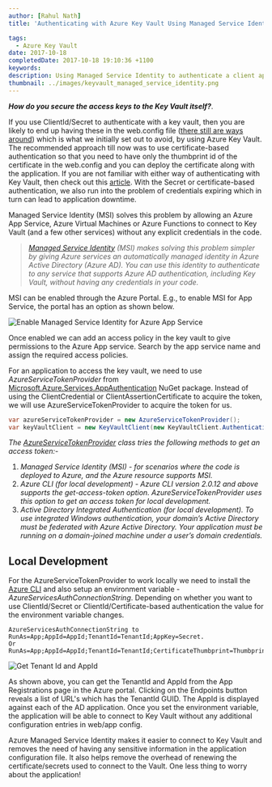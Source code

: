 ```yaml
---
author: [Rahul Nath]
title: 'Authenticating with Azure Key Vault Using Managed Service Identity'

tags:
  - Azure Key Vault
date: 2017-10-18
completedDate: 2017-10-18 19:10:36 +1100
keywords:
description: Using Managed Service Identity to authenticate a client application to connect with Azure Key Vault
thumbnail: ../images/keyvault_managed_service_identity.png
---
```



**_How do you secure the access keys to the Key Vault itself?_**.

If you use ClientId/Secret to authenticate with a key vault, then you are likely to end up having these in the web.config file ([there still are ways around](http://www.rahulpnath.com/blog/keeping-sensitive-configuration-data-out-of-source-control/)) which is what we initially set out to avoid, by using Azure Key Vault. The recommended approach till now was to use certificate-based authentication so that you need to have only the thumbprint id of the certificate in the web.config and you can deploy the certificate along with the application. If you are not familiar with either way of authenticating with Key Vault, then check out this [article](http://www.rahulpnath.com/blog/authenticating-a-client-application-with-azure-key-vault/). With the Secret or certificate-based authentication, we also run into the problem of credentials expiring which in turn can lead to application downtime.

Managed Service Identity (MSI) solves this problem by allowing an Azure App Service, Azure Virtual Machines or Azure Functions to connect to Key Vault (and a few other services) without any explicit credentials in the code.

> _[Managed Service Identity](https://docs.microsoft.com/en-us/azure/active-directory/msi-overview) (MSI) makes solving this problem simpler by giving Azure services an automatically managed identity in Azure Active Directory (Azure AD). You can use this identity to authenticate to any service that supports Azure AD authentication, including Key Vault, without having any credentials in your code._

MSI can be enabled through the Azure Portal. E.g., to enable MSI for App Service, the portal has an option as shown below.

<img
  src="../images/keyvault_managed_service_identity.png"
  class="center"
  alt="Enable Managed Service Identity for Azure App Service"
/>

Once enabled we can add an access policy in the key vault to give permissions to the Azure App service. Search by the app service name and assign the required access policies.

For an application to access the key vault, we need to use _AzureServiceTokenProvider_ from [Microsoft.Azure.Services.AppAuthentication](https://www.nuget.org/packages/Microsoft.Azure.Services.AppAuthentication/) NuGet package. Instead of using the ClientCredential or ClientAssertionCertificate to acquire the token, we will use AzureServiceTokenProvider to acquire the token for us.

<Bookmark
  slug="defaultazurecredential_from_azure_sdk"
  title="Check Out DefaultAzureCredential: The New Alternative To AzureServiceTokenProvider"
  description="In the past, Azure had different ways to authenticate with the various resources. The Azure SDK’s is bringing this all under one roof and providing a more unified approach to developers when connecting to resources on Azure."
/>

```csharp
var azureServiceTokenProvider = new AzureServiceTokenProvider();
var keyVaultClient = new KeyVaultClient(new KeyVaultClient.AuthenticationCallback(azureServiceTokenProvider.KeyVaultTokenCallback));
```

_The [AzureServiceTokenProvider](https://azure.microsoft.com/en-us/resources/samples/app-service-msi-keyvault-dotnet/) class tries the following methods to get an access token:-_

1. _Managed Service Identity (MSI) - for scenarios where the code is deployed to Azure, and the Azure resource supports MSI._
2. _Azure CLI (for local development) - Azure CLI version 2.0.12 and above supports the get-access-token option. AzureServiceTokenProvider uses this option to get an access token for local development._
3. _Active Directory Integrated Authentication (for local development). To use integrated Windows authentication, your domain’s Active Directory must be federated with Azure Active Directory. Your application must be running on a domain-joined machine under a user’s domain credentials._

## Local Development

For the AzureServiceTokenProvider to work locally we need to install the [Azure CLI](https://docs.microsoft.com/en-us/cli/azure/install-azure-cli?view=azure-cli-latest) and also setup an environment variable - _AzureServicesAuthConnectionString_. Depending on whether you want to use ClientId/Secret or ClientId/Certificate-based authentication the value for the environment variable changes.

```text
AzureServicesAuthConnectionString to RunAs=App;AppId=AppId;TenantId=TenantId;AppKey=Secret.
Or
RunAs=App;AppId=AppId;TenantId=TenantId;CertificateThumbprint=Thumbprint;CertificateStoreLocation=CurrentUser
```

<img
  src="../images/kkeyvault_msi_tenantId.png"
  class="center"
  alt="Get Tenant Id and AppId"
/>

As shown above, you can get the TenantId and AppId from the App Registrations page in the Azure portal. Clicking on the Endpoints button reveals a list of URL's which has the TenantId GUID. The AppId is displayed against each of the AD application. Once you set the environment variable, the application will be able to connect to Key Vault without any additional configuration entries in web/app config.

Azure Managed Service Identity makes it easier to connect to Key Vault and removes the need of having any sensitive information in the application configuration file. It also helps remove the overhead of renewing the certificate/secrets used to connect to the Vault. One less thing to worry about the application!
